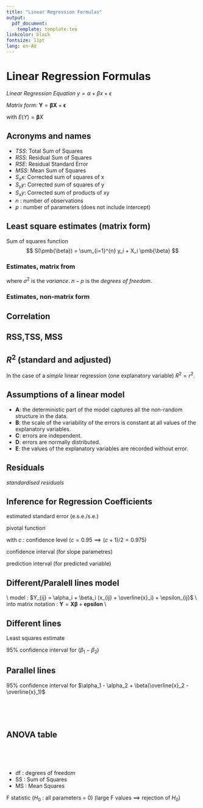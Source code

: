 ```yaml
---
title: "Linear Regression Formulas"
output:
  pdf_document:
    template: template.tex
linkcolor: black
fontsize: 11pt
lang: en-AU
---
```


# Linear Regression Formulas

 *Linear Regression Equation* $y = \alpha + \beta x + \epsilon$  
 
 
 *Matrix form:* $\pmb{Y} = \pmb{\beta} \pmb{X} + \pmb{\epsilon}$ 
 
  with $E(Y) = \pmb{\beta} X$
  


## Acronyms and names

* *TSS*: Total Sum of Squares
* *RSS*: Residual Sum of Squares
* *RSE*: Residual Standard Error
* *MSS*: Mean Sum of Squares
* $S_xx$: Corrected sum of squares of x
* $S_yy$: Corrected sum of squares of y
* $S_xy$: Corrected sum of products of xy
* *n* : number of observations
* *p* : number of parameters (does not include intercept)

## Least square estimates (matrix form)

Sum of squares function
$$
S(\pmb{\beta}) = \sum_{i=1}^{n} y_i + X_i \pmb{\beta}
$$

### Estimates, matrix from

\begin{align*}
\widehat{\pmb{\beta}} &= (\pmb{X^TX})^{-1}\pmb{X^T Y} \\
RSS  &= S(\widehat{\pmb{\beta}}) = \pmb{Y^TY} - \pmb{Y^TX\widehat{\beta}} \\
\sigma^2 &= \frac{RSS}{n-p}
RSE &=  \sigma &= \sqrt{\frac{RSS}{n-p}}
\end{align*}

where
$\sigma^2$ is the *variance*.
$n-p$ is the *degrees of freedom*.


### Estimates, non-matrix form

\begin{align*}
S_{xx} &= \sum_{i=1}^{n} (x_i - \overline{x})^2 \\
S_{yy} &= \sum_{i=1}^{n} (y_i - \overline{y})^2 \\
S_{xy} &= \sum_{i=1}^{n} (x_i - \overline{x})(y_i - \overline{y})  \\
\widehat{\beta} &= \frac{S_{xy}}{S_{xx}} \\
\widehat{\alpha} &= \overline{y} - \frac{S_{xy}}{S{xx}}\overline{x} 
\end{align*}

## Correlation

\begin{align*}
\rho(X,Y) &= \frac{Cov(X,Y)}{\sqrt{Var(X)Var(Y)}} \\
r &= \frac{S_{xy}}{\sqrt{S_{xx}S_{yy}}} \\
\end{align*}

## RSS,TSS, MSS

\begin{align*}
\widehat{\beta}_0 &= \overline{y} \\
then \\
S(\widehat{\beta}_0) &= TSS \\
                     &= S_{yy} \\
                     &= \sum_{i=1}^{n}(y_i -\overline{y})^2
\end{align*}

\begin{align*}
RSS &= \sum_{i=1}^{n}(y_i -\widehat{y})^2
\end{align*}

\begin{align*}
TSS = MSS + RSS
\end{align*}


## $R^2$ (standard and adjusted)

\begin{align*}
R^2 &= 1 - \frac{RSS}{TSS}
\end{align*}

In the case of a *simple* linear regression (one explanatory variable) $R^2=r^2$.

\begin{align*}
R^2(adj) &= 1 - \frac{\frac{RSS}{n-p-1}}{\frac{TSS}{n-1}} \\
R^2(adj) &= 1 - (1- R^2)\frac{n-1}{n-p-1}
\end{align*}

## Assumptions of a linear model

* **A**: the deterministic part of the model captures all the non-random structure in the data.
* **B**: the scale of the variability of the errors is constant at all values of the explanatory variables.
* **C**: errors are independent.
* **D**: errors are normally distributed.
* **E**: the values of the explanatory variables are recorded without error.

## Residuals

\begin{align*}
\widehat{\epsilon_i} &= y_i - \widehat(y_i)
\end{align*}

*standardised residuals*

\begin{align*}
r_i &= \frac{\widehat{\epsilon}_i}{\sqrt{Var(\widehat{\epsilon}_i)}}
\end{align*}

## Inference for Regression Coefficients

estimated standard error (e.s.e./s.e.)

\begin{align*}
e.s.e.(\pmb{\widehat{\beta}})&= e.s.e(\pmb{\widehat{\beta}}) = \sqrt{\frac{RSS}{n-p}\pmb{b}^T(\pmb{X}^T\pmb{X})^{-1} \pmb{b}}
\end{align*}


pivotal function

\begin{align*}
\frac{\pmb{b}^T \pmb{\widehat{\beta}} - \pmb{b}^T \pmb{\beta}}{e.s.e(\widehat{\beta})} \sim t (n-p; \frac{1+c}{2})
\end{align*}

with $c$ : confidence level ($c=0.95 \implies (c+1)/2=0.975$)

confidence interval (for slope parametres)

\begin{align*}
\pmb{b}^T\pmb{\widehat{\beta}} \pm t (n-p; \frac{1+c}{2}) e.s.e.(\pmb{\widehat{\beta}}) \\
\pmb{b}^T\pmb{\widehat{\beta}} \pm t (n-p; \frac{1+c}{2}) \sqrt{\frac{RSS}{n-p}(\pmb{b}^T(\pmb{X}^T\pmb{X})^{-1} \pmb{b})}
\end{align*}

prediction interval (for predicted variable)

\begin{align*}
\pmb{b}^T\pmb{\widehat{\beta}} \pm t (n-p; \frac{1+c}{2}) \sqrt{\frac{RSS}{n-p}(\textcolor{red}{1} + \pmb{b}^T(\pmb{X}^T\pmb{X})^{-1} \pmb{b})}
\end{align*}


## Different/Paralell  lines model
\\
model : $Y_{ij} = \alpha_i + \beta_i (x_{ij} + \overline{x}_i) + \epsilon_{ij}$ \\
into matrix notation : $\pmb{Y} = \pmb{X}\pmb{\beta} +\pmb{epsilon}$ \\

## Different lines

\begin{align*}
\pmb{Y} = \begin{pmatrix}
           y_{11} \\
           \vdots  \\
           y_{1n_1} \\
           y_{21}
           \vdots \\
           y_{2n_2}
          \end{pmatrix},
\pmb{X} = \begin{pmatrix}
          1 & (x_{11}-\overline{x_1}) & 0 & 0 \\
          \vdots & \vdots & \vdots & \vdots \\
          1 & (x_{1n_1}-\overline{x_1}) & 0 & 0 \\
          0 & 0-\overline{x}_1) & 1 &  (x_{21}-\overline{x}_2) \\
          0 & 0-\overline{x}_1) & 1 &  (x_{2n_2}-\overline{x}_2) 
          \end{pmatrix},
\pmb{\beta} = \begin{pmatrix}
              \alpha_1 \\
              \beta_1 \\
              \alpha_2 \\
              \beta_2 
              \end{pmatrix}
\end{align*}

Least squares estimate

\begin{align*}
\pmb{\widehat{\beta}} &= \begin{pmatrix}
                        \overline{y}_1 \\
                        \frac{S_{x_1y_1}}{S_{x_1x_1}}  \\
                        \overline{y}_2 \\
                        \frac{S_{x_2y_2}}{S_{x_2x_2}}  \\
                      \end{pmatrix} \\
RSS &= RSS1 + RSS2                      
\end{align*}

95% confidence interval for ($\beta_1 - \beta_2$)

\begin{align*}
\widehat{\beta}_1 - \widehat{\beta}_2 \pm t(n_1 + n_2 - 4; 0.975 ) \sqrt{\frac{RSS_1 + RSS_2}{n_1 + n_2 -4}(\frac{1}{S_{x_1x_2}}+\frac{1}{S_{x_1x_2}})}
\end{align*}

## Parallel lines

\begin{align*}
\pmb{Y} = \begin{pmatrix}
           y_{11} \\
           \vdots  \\
           y_{1n_1} \\
           y_{21}
           \vdots \\
           y_{2n_2}
          \end{pmatrix},
\pmb{X} = \begin{pmatrix}
            1 & 0 & (x_{11} - \overline{x}_1) \\
            \vdots & \vdots & \vdots \\
            1 & 0 & (x_{1n_1} - \overline{x}_1) \\
            0 & 1 & (x_{21} - \overline{x}_2) \\
            \vdots & \vdots & \vdots \\
            0 & 1 & (x_{2n_2} - \overline{x}_2)
          \end{pmatrix},
\pmb{\beta} =\begin{pmatrix}
              \alpha_1 \\
              \alpha_2 \\
              \beta
              \end{pmatrix}
\end{align*}

\begin{align*}
\pmb{\widehat{\beta}} = \begin{pmatrix}
                        \overline{y}_1 \\
                        \overline{y}_2 \\
                        \frac{S_{x_1y_1 + S{x_2y_2}}}{S_{x_1x_1}+S{x_2x_2}}
                        \end{pmatrix}
\end{align*}

95% confidence interval for $\alpha_1 - \alpha_2 + \beta(\overline{x}_2 - \overline{x}_1)$

\begin{align*}
\pmb{b} = \begin{pmatrix}
        1 \\
       -1 \\
      \overline{x}_2 - \overline{x}_1 
    \end{pmatrix} \\
  p = 3 \\
\pmb{b}^T\pmb{\widehat{\beta}} \pm t(n_1 + n_2 -p; 0.975) \sqrt{\frac{RSS}{n1+n2-p}\pmb{b}^T(\pmb{X}^T\pmb{X})^{-1} \pmb{b}} \\
\pmb{b}^T\pmb{\widehat{\beta}} \pm t(n_1 + n_2 -p; 0.975) \sqrt{\frac{RSS}{n1+n2-p}(\frac{1}{n_1} + \frac{1}{n_2}+\frac{(\overline{x}_2-\overline{x}_1)^2}{S_{x_1x_1} + S_{x_2x_2}})}
\end{align*}

\begin{align*}
(\pmb{X}^T\pmb{X})^{-1} = \begin{pmatrix}
                          \frac{1}{n_1} & 0             & 0 \\
                            0           & \frac{1}{n_2} & 0 \\
                            0           & 0             & \frac{1}{S_{x_1x_1}+ S_{x_2x_2}}
                          \end{pmatrix}
\end{align*}

&nbsp;

&nbsp;

## ANOVA table
&nbsp;

&nbsp;

\tablehead{
\toprule
Component&df&SS&MS&F value\\
\midrule
}
\begin{xtabular}{lllll}
%\toprule
%Symbol&Description&Unit\\
%\midrule
Model       & $p-1$              & MSS            &$\frac{MSS}{p-1}$    &$\frac{\frac{MSS}{p-1}}{\frac{RSS}{n-p}}$ \\
Residual    & $n-p$              & RSS            &$\frac{RSS}{n-p}$    &     -                                  \\
Total       & $n-1$              & TSS            &   -                 &     -                                 
\end{xtabular}

* df : degrees of freedom
* SS : Sum of Squares
* MS : Mean Squares

F statistic ($H_0$ : all parameters = 0)
(large F values $\implies$ rejection of $H_0$)








